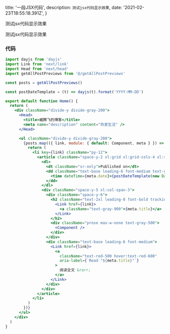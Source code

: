   title: '一段JSX代码',
  description: `测试jsx代码显示效果`,
  date: '2021-02-23T18:55:18.391Z',
}

<!--excerpt-->

测试jsx代码显示效果

<!--/excerpt-->

测试jsx代码显示效果

### 代码

```jsx
import dayjs from 'dayjs'
import Link from 'next/link'
import Head from 'next/head'
import getAllPostPreviews from '@/getAllPostPreviews'

const posts = getAllPostPreviews()

const postDateTemplate = (t) => dayjs(t).format('YYYY-MM-DD')

export default function Home() {
  return (
    <div className="divide-y divide-gray-200">
      <Head>
        <title>臧腾飞的博客</title>
        <meta name="description" content="热爱生活" />
      </Head>

      <ul className="divide-y divide-gray-200">
        {posts.map(({ link, module: { default: Component, meta } }) => {
          return (
            <li key={link} className="py-12">
              <article className="space-y-2 xl:grid xl:grid-cols-4 xl:space-y-0 xl:items-baseline">
                <dl>
                  <dt className="sr-only">Published on</dt>
                  <dd className="text-base leading-6 font-medium text-gray-500">
                    <time dateTime={meta.date}>{postDateTemplate(new Date(meta.date))}</time>
                  </dd>
                </dl>
                <div className="space-y-5 xl:col-span-3">
                  <div className="space-y-6">
                    <h2 className="text-2xl leading-8 font-bold tracking-tight">
                      <Link href={link}>
                        <a className="text-gray-900">{meta.title}</a>
                      </Link>
                    </h2>
                    <div className="prose max-w-none text-gray-500">
                      <Component />
                    </div>
                  </div>
                  <div className="text-base leading-6 font-medium">
                    <Link href={link}>
                      <a
                        className="text-red-500 hover:text-red-600"
                        aria-label={`Read "${meta.title}"`}
                      >
                        阅读全文 &rarr;
                      </a>
                    </Link>
                  </div>
                </div>
              </article>
            </li>
          )
        })}
      </ul>
    </div>
  )
}

```
